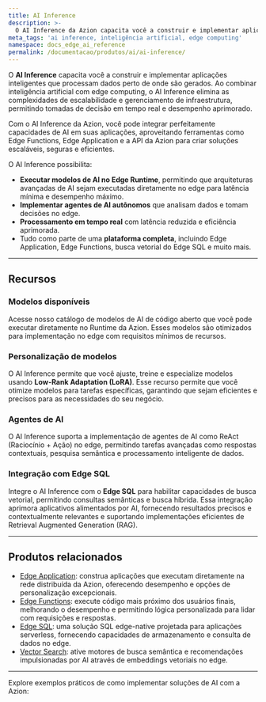 ```yaml
---
title: AI Inference
description: >-
  O AI Inference da Azion capacita você a construir e implementar aplicações inteligentes que processam dados perto de onde são gerados.
meta_tags: 'ai inference, inteligência artificial, edge computing'
namespace: docs_edge_ai_reference
permalink: /documentacao/produtos/ai/ai-inference/
---
```



O **AI Inference** capacita você a construir e implementar aplicações inteligentes que processam dados perto de onde são gerados. Ao combinar inteligência artificial com edge computing, o AI Inference elimina as complexidades de escalabilidade e gerenciamento de infraestrutura, permitindo tomadas de decisão em tempo real e desempenho aprimorado.

Com o AI Inference da Azion, você pode integrar perfeitamente capacidades de AI em suas aplicações, aproveitando ferramentas como Edge Functions, Edge Application e a API da Azion para criar soluções escaláveis, seguras e eficientes.

O AI Inference possibilita:

- **Executar modelos de AI no Edge Runtime**, permitindo que arquiteturas avançadas de AI sejam executadas diretamente no edge para latência mínima e desempenho máximo.
- **Implementar agentes de AI autônomos** que analisam dados e tomam decisões no edge.
- **Processamento em tempo real** com latência reduzida e eficiência aprimorada.
- Tudo como parte de uma **plataforma completa**, incluindo Edge Application, Edge Functions, busca vetorial do Edge SQL e muito mais.

---

## Recursos

### Modelos disponíveis

Acesse nosso catálogo de modelos de AI de código aberto que você pode executar diretamente no Runtime da Azion. Esses modelos são otimizados para implementação no edge com requisitos mínimos de recursos.

<LinkButton link="/pt-br/documentacao/produtos/ai/ai-inference/modelos/" label="Ver modelos disponíveis" severity="secondary" />

### Personalização de modelos

O AI Inference permite que você ajuste, treine e especialize modelos usando **Low-Rank Adaptation (LoRA)**. Esse recurso permite que você otimize modelos para tarefas específicas, garantindo que sejam eficientes e precisos para as necessidades do seu negócio.

### Agentes de AI

O AI Inference suporta a implementação de agentes de AI como ReAct (Raciocínio + Ação) no edge, permitindo tarefas avançadas como respostas contextuais, pesquisa semântica e processamento inteligente de dados.

### Integração com Edge SQL

Integre o AI Inference com o **Edge SQL** para habilitar capacidades de busca vetorial, permitindo consultas semânticas e busca híbrida. Essa integração aprimora aplicativos alimentados por AI, fornecendo resultados precisos e contextualmente relevantes e suportando implementações eficientes de Retrieval Augmented Generation (RAG).

---

## Produtos relacionados

- [Edge Application](/pt-br/documentacao/produtos/build/edge-application/): construa aplicações que executam diretamente na rede distribuída da Azion, oferecendo desempenho e opções de personalização excepcionais.
- [Edge Functions](/pt-br/documentacao/produtos/build/edge-application/edge-functions/): execute código mais próximo dos usuários finais, melhorando o desempenho e permitindo lógica personalizada para lidar com requisições e respostas.
- [Edge SQL](/pt-br/documentacao/produtos/store/edge-sql/): uma solução SQL edge-native projetada para aplicações serverless, fornecendo capacidades de armazenamento e consulta de dados no edge.
- [Vector Search](/pt-br/documentacao/produtos/store/edge-sql/vector-search/): ative motores de busca semântica e recomendações impulsionadas por AI através de embeddings vetoriais no edge.

---

Explore exemplos práticos de como implementar soluções de AI com a Azion:

<LinkButton link="/pt-br/documentacao/arquiteturas/inteligencia-artificial/agente-ai-assistente-copilot/" label="Ir para a arquitetura de Assistente Copilot" severity="secondary" />
<LinkButton link="/pt-br/documentacao/produtos/guias/langgraph-ai-agent-boilerplate/" label="Ir para o guia do template LangGraph AI Agent" severity="secondary" />